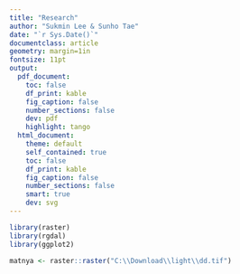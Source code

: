 ---
title: "Research"
author: "Sukmin Lee & Sunho Tae"
date: "`r Sys.Date()`"
documentclass: article
geometry: margin=1in
fontsize: 11pt
output:
  pdf_document:
    toc: false
    df_print: kable
    fig_caption: false
    number_sections: false
    dev: pdf
    highlight: tango
  html_document:
    theme: default
    self_contained: true
    toc: false
    df_print: kable
    fig_caption: false
    number_sections: false
    smart: true
    dev: svg
---
```{r}
library(raster)
library(rgdal)
library(ggplot2)
```

```{r}
matnya <- raster::raster("C:\\Download\\light\\dd.tif")
```

